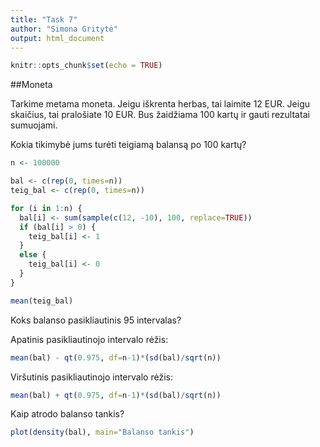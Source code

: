 ```yaml
---
title: "Task 7"
author: "Simona Gritytė"
output: html_document
---
```


```r
knitr::opts_chunk$set(echo = TRUE)
```

##Moneta

Tarkime metama moneta. Jeigu iškrenta herbas, tai laimite 12 EUR. Jeigu skaičius, tai pralošiate 10 EUR. Bus žaidžiama 100 kartų ir gauti rezultatai sumuojami.

Kokia tikimybė jums turėti teigiamą balansą po 100 kartų?

```r
n <- 100000

bal <- c(rep(0, times=n))
teig_bal <- c(rep(0, times=n))

for (i in 1:n) {
  bal[i] <- sum(sample(c(12, -10), 100, replace=TRUE))
  if (bal[i] > 0) {
    teig_bal[i] <- 1
  }
  else {
    teig_bal[i] <- 0
  }
}

mean(teig_bal)
```

Koks balanso pasikliautinis 95 intervalas?

Apatinis pasikliautinojo intervalo rėžis:

```r
mean(bal) - qt(0.975, df=n-1)*(sd(bal)/sqrt(n))
```

Viršutinis pasikliautinojo intervalo rėžis:

```r
mean(bal) + qt(0.975, df=n-1)*(sd(bal)/sqrt(n))
```

Kaip atrodo balanso tankis?

```r
plot(density(bal), main="Balanso tankis")
```